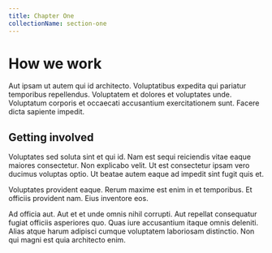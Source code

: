```yaml
---
title: Chapter One
collectionName: section-one
---
```


# How we work

Aut ipsam ut autem qui id architecto. Voluptatibus expedita qui pariatur temporibus repellendus. Voluptatem et dolores et voluptates unde. Voluptatum corporis et occaecati accusantium exercitationem sunt. Facere dicta sapiente impedit.

## Getting involved
Voluptates sed soluta sint et qui id. Nam est sequi reiciendis vitae eaque maiores consectetur. Non explicabo velit. Ut est consectetur ipsam vero ducimus voluptas optio. Ut beatae autem eaque ad impedit sint fugit quis et.
 
Voluptates provident eaque. Rerum maxime est enim in et temporibus. Et officiis provident nam. Eius inventore eos.
 
Ad officia aut. Aut et et unde omnis nihil corrupti. Aut repellat consequatur fugiat officiis asperiores quo. Quas iure accusantium itaque omnis deleniti. Alias atque harum adipisci cumque voluptatem laboriosam distinctio. Non qui magni est quia architecto enim.

